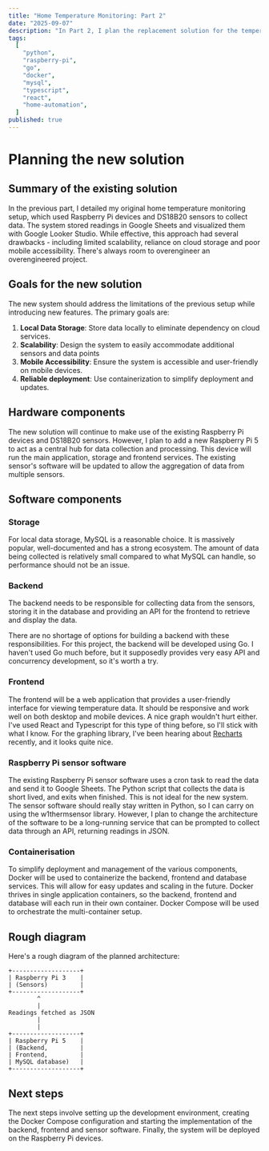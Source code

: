 ```yaml
---
title: "Home Temperature Monitoring: Part 2"
date: "2025-09-07"
description: "In Part 2, I plan the replacement solution for the temperature monitoring system. This includes the hardware and software components, as well as the architecture of the new system."
tags:
  [
    "python",
    "raspberry-pi",
    "go",
    "docker",
    "mysql",
    "typescript",
    "react",
    "home-automation",
  ]
published: true
---
```



# Planning the new solution

## Summary of the existing solution

In the <Link to="/blog/home-temperature-part-1">previous part</Link>, I detailed my original home temperature monitoring setup, which used Raspberry Pi devices and DS18B20 sensors to collect data. The system stored readings in Google Sheets and visualized them with Google Looker Studio. While effective, this approach had several drawbacks - including limited scalability, reliance on cloud storage and poor mobile accessibility. There's always room to overengineer an overengineered project.

## Goals for the new solution

The new system should address the limitations of the previous setup while introducing new features. The primary goals are:

1. **Local Data Storage**: Store data locally to eliminate dependency on cloud services.
2. **Scalability**: Design the system to easily accommodate additional sensors and data points
3. **Mobile Accessibility**: Ensure the system is accessible and user-friendly on mobile devices.
4. **Reliable deployment**: Use containerization to simplify deployment and updates.

## Hardware components

The new solution will continue to make use of the existing Raspberry Pi devices and DS18B20 sensors. However, I plan to add a new Raspberry Pi 5 to act as a central hub for data collection and processing. This device will run the main application, storage and frontend services. The existing sensor's software will be updated to allow the aggregation of data from multiple sensors.

## Software components

### Storage

For local data storage, MySQL is a reasonable choice. It is massively popular, well-documented and has a strong ecosystem. The amount of data being collected is relatively small compared to what MySQL can handle, so performance should not be an issue.

### Backend

The backend needs to be responsible for collecting data from the sensors, storing it in the database and providing an API for the frontend to retrieve and display the data.

There are no shortage of options for building a backend with these responsibilities. For this project, the backend will be developed using Go. I haven't used Go much before, but it supposedly provides very easy API and concurrency development, so it's worth a try.

### Frontend

The frontend will be a web application that provides a user-friendly interface for viewing temperature data. It should be responsive and work well on both desktop and mobile devices. A nice graph wouldn't hurt either. I've used React and Typescript for this type of thing before, so I'll stick with what I know. For the graphing library, I've been hearing about [Recharts](https://recharts.org/en-US) recently, and it looks quite nice.

### Raspberry Pi sensor software

The existing Raspberry Pi sensor software uses a cron task to read the data and send it to Google Sheets. The Python script that collects the data is short lived, and exits when finished. This is not ideal for the new system. The sensor software should really stay written in Python, so I can carry on using the w1thermsensor library. However, I plan to change the architecture of the software to be a long-running service that can be prompted to collect data through an API, returning readings in JSON.

### Containerisation

To simplify deployment and management of the various components, Docker will be used to containerize the backend, frontend and database services. This will allow for easy updates and scaling in the future. Docker thrives in single application containers, so the backend, frontend and database will each run in their own container. Docker Compose will be used to orchestrate the multi-container setup.

## Rough diagram

Here's a rough diagram of the planned architecture:

```plaintext
+-------------------+
| Raspberry Pi 3    |
| (Sensors)         |
+-------------------+
        ^
        |
Readings fetched as JSON
        |
        |
+-------------------+
| Raspberry Pi 5    |
| (Backend,         |
| Frontend,         |
| MySQL database)   |
+-------------------+
```

## Next steps

The next steps involve setting up the development environment, creating the Docker Compose configuration and starting the implementation of the backend, frontend and sensor software. Finally, the system will be deployed on the Raspberry Pi devices.
